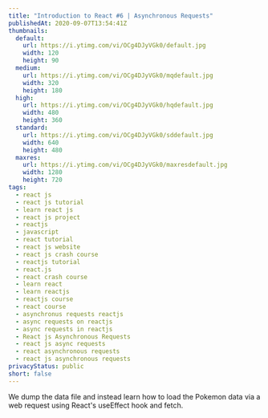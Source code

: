 ```yaml
---
title: "Introduction to React #6 | Asynchronous Requests"
publishedAt: 2020-09-07T13:54:41Z
thumbnails:
  default:
    url: https://i.ytimg.com/vi/OCg4DJyVGk0/default.jpg
    width: 120
    height: 90
  medium:
    url: https://i.ytimg.com/vi/OCg4DJyVGk0/mqdefault.jpg
    width: 320
    height: 180
  high:
    url: https://i.ytimg.com/vi/OCg4DJyVGk0/hqdefault.jpg
    width: 480
    height: 360
  standard:
    url: https://i.ytimg.com/vi/OCg4DJyVGk0/sddefault.jpg
    width: 640
    height: 480
  maxres:
    url: https://i.ytimg.com/vi/OCg4DJyVGk0/maxresdefault.jpg
    width: 1280
    height: 720
tags:
  - react js
  - react js tutorial
  - learn react js
  - react js project
  - reactjs
  - javascript
  - react tutorial
  - react js website
  - react js crash course
  - reactjs tutorial
  - react.js
  - react crash course
  - learn react
  - learn reactjs
  - reactjs course
  - react course
  - asynchronus requests reactjs
  - async requests on reactjs
  - async requests in reactjs
  - React js Asynchronous Requests
  - react js async requests
  - react asynchronous requests
  - react js asynchronous requests
privacyStatus: public
short: false
---
```

  
We dump the data file and instead learn how to load the Pokemon data via a web request using React's useEffect hook and fetch.
  